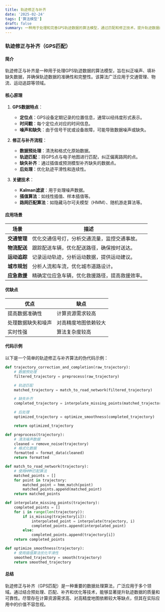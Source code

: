 ```yaml
---
title: 轨迹修正与补齐
date: '2025-02-24'
tags: ['算法模型']
draft: false
summary: 一种用于处理和完善GPS轨迹数据的算法模型，通过匹配和修正技术，提升轨迹数据的准确性和完整性。
---
```


### 轨迹修正与补齐（GPS匹配）

#### 简介

轨迹修正与补齐是一种用于处理GPS轨迹数据的算法模型，旨在纠正噪声、填补缺失数据，并确保轨迹数据的准确性和完整性。该算法广泛应用于交通管理、物流、运动追踪等领域。

#### 核心原理

1. **GPS数据特点**：

   - **定位点**：GPS设备定期记录的位置信息，通常以经纬度形式表示。
   - **时间戳**：每个定位点对应的时间信息。
   - **噪声和缺失**：由于信号干扰或设备故障，可能导致数据噪声或缺失。

2. **修正与补齐流程**：

   - **数据预处理**：清洗和格式化原始数据。
   - **轨迹匹配**：将GPS点与电子地图进行匹配，纠正偏离路网的点。
   - **缺失补齐**：通过插值或预测模型补齐缺失的数据点。
   - **后处理**：优化轨迹平滑性和连续性。

3. **关键技术**：
   - **Kalman滤波**：用于处理噪声数据。
   - **插值算法**：如线性插值、样本插值等。
   - **路网匹配算法**：如隐藏马尔可夫模型（HMM）、随机游走算法等。

#### 应用场景

| **场景**     | **描述**                                       |
| ------------ | ---------------------------------------------- |
| **交通管理** | 优化交通信号灯，分析交通流量，监控交通事故。   |
| **物流配送** | 跟踪配送车辆，优化配送路径，确保按时送达。     |
| **运动追踪** | 记录运动轨迹，分析运动数据，提供运动建议。     |
| **城市规划** | 分析人流和车流，优化城市道路设计。             |
| **应急救援** | 精确定位应急车辆，优化救援路径，提高救援效率。 |

#### 优缺点

| **优点**           | **缺点**             |
| ------------------ | -------------------- |
| 提高数据准确性     | 计算资源需求较高     |
| 处理数据缺失和噪声 | 对高精度地图依赖较大 |
| 实时性强           | 算法复杂度较高       |

#### 代码示例

以下是一个简单的轨迹修正与补齐算法的伪代码示例：

```python
def trajectory_correction_and_completion(raw_trajectory):
    # 数据预处理
    filtered_trajectory = preprocess(raw_trajectory)

    # 轨迹匹配
    matched_trajectory = match_to_road_network(filtered_trajectory)

    # 缺失补齐
    completed_trajectory = interpolate_missing_points(matched_trajectory)

    # 后处理
    optimized_trajectory = optimize_smoothness(completed_trajectory)

    return optimized_trajectory

def preprocess(trajectory):
    # 清洗噪声数据
    cleaned = remove_noise(trajectory)
    # 格式化数据
    formatted = format_data(cleaned)
    return formatted

def match_to_road_network(trajectory):
    # 使用HMM匹配算法
    matched_points = []
    for point in trajectory:
        matched_point = hmm_match(point)
        matched_points.append(matched_point)
    return matched_points

def interpolate_missing_points(trajectory):
    completed_points = []
    for i in range(len(trajectory)):
        if is_missing(trajectory[i]):
            interpolated_point = interpolate(trajectory, i)
            completed_points.append(interpolated_point)
        else:
            completed_points.append(trajectory[i])
    return completed_points

def optimize_smoothness(trajectory):
    # 使用插值算法优化平滑性
    smoothed_trajectory = smooth(trajectory)
    return smoothed_trajectory
```

#### 总结

轨迹修正与补齐（GPS匹配）是一种重要的数据处理算法，广泛应用于多个领域。通过结合预处理、匹配、补齐和优化等技术，能够显著提升轨迹数据的质量和可靠性。尽管存在计算资源需求高、对高精度地图依赖较大等缺点，但其在实际应用中的价值不容忽视。
